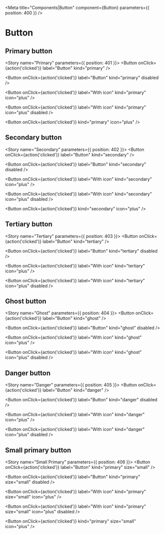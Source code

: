
<Meta
  title="Components|Button"
  component={Button}
  parameters={{ position: 400 }}
/>

# Button

## Primary button

<Story name="Primary" parameters={{ position: 401 }}>
  <Button onClick={action('clicked')} label="Button" kind="primary" />
</Story>

<Button onClick={action('clicked')} label="Button" kind="primary" disabled />

<Button
  onClick={action('clicked')}
  label="With icon"
  kind="primary"
  icon="plus"
/>

<Button
  onClick={action('clicked')}
  label="With icon"
  kind="primary"
  icon="plus"
  disabled
/>

<Button onClick={action('clicked')} kind="primary" icon="plus" />

## Secondary button

<Story name="Secondary" parameters={{ position: 402 }}>
  <Button onClick={action('clicked')} label="Button" kind="secondary" />
</Story>

<Button onClick={action('clicked')} label="Button" kind="secondary" disabled />

<Button
  onClick={action('clicked')}
  label="With icon"
  kind="secondary"
  icon="plus"
/>

<Button
  onClick={action('clicked')}
  label="With icon"
  kind="secondary"
  icon="plus"
  disabled
/>

<Button onClick={action('clicked')} kind="secondary" icon="plus" />

## Tertiary button

<Story name="Tertiary" parameters={{ position: 403 }}>
  <Button onClick={action('clicked')} label="Button" kind="tertiary" />
</Story>

<Button onClick={action('clicked')} label="Button" kind="tertiary" disabled />

<Button
  onClick={action('clicked')}
  label="With icon"
  kind="tertiary"
  icon="plus"
/>

<Button
  onClick={action('clicked')}
  label="With icon"
  kind="tertiary"
  icon="plus"
  disabled
/>

## Ghost button

<Story name="Ghost" parameters={{ position: 404 }}>
  <Button onClick={action('clicked')} label="Button" kind="ghost" />
</Story>

<Button onClick={action('clicked')} label="Button" kind="ghost" disabled />

<Button
  onClick={action('clicked')}
  label="With icon"
  kind="ghost"
  icon="plus"
/>

<Button
  onClick={action('clicked')}
  label="With icon"
  kind="ghost"
  icon="plus"
  disabled
/>

## Danger button

<Story name="Danger" parameters={{ position: 405 }}>
  <Button onClick={action('clicked')} label="Button" kind="danger" />
</Story>

<Button onClick={action('clicked')} label="Button" kind="danger" disabled />

<Button
  onClick={action('clicked')}
  label="With icon"
  kind="danger"
  icon="plus"
/>

<Button
  onClick={action('clicked')}
  label="With icon"
  kind="danger"
  icon="plus"
  disabled
/>

## Small primary button

<Story name="Small Primary" parameters={{ position: 406 }}>
  <Button
    onClick={action('clicked')}
    label="Button"
    kind="primary"
    size="small"
  />
</Story>

<Button
  onClick={action('clicked')}
  label="Button"
  kind="primary"
  size="small"
  disabled
/>

<Button
  onClick={action('clicked')}
  label="With icon"
  kind="primary"
  size="small"
  icon="plus"
/>

<Button
  onClick={action('clicked')}
  label="With icon"
  kind="primary"
  size="small"
  icon="plus"
  disabled
/>

<Button onClick={action('clicked')} kind="primary" size="small" icon="plus" />
